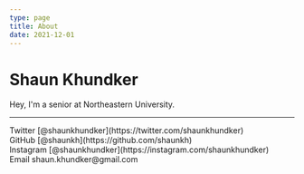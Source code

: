 ```yaml
---
type: page
title: About
date: 2021-12-01
---
```


# Shaun Khundker

Hey, I'm a senior at Northeastern University.

---

<div>
  Twitter [@shaunkhundker](https://twitter.com/shaunkhundker)
  <br />
  GitHub [@shaunkh](https://github.com/shaunkh)
  <br />
  Instagram [@shaunkhundker](https://instagram.com/shaunkhundker)
  <br />
  Email shaun.khundker@gmail.com
</div>

